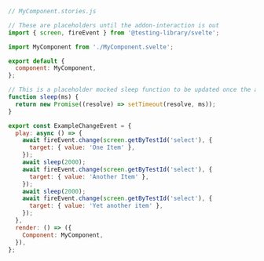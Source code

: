 ```js
// MyComponent.stories.js

// These are placeholders until the addon-interaction is out
import { screen, fireEvent } from '@testing-library/svelte';

import MyComponent from './MyComponent.svelte';

export default {
  component: MyComponent,
};

// This is a placeholder mocked sleep function to be updated once the addon-interactions is out.
function sleep(ms) {
  return new Promise((resolve) => setTimeout(resolve, ms));
}

export const ExampleChangeEvent = {
  play: async () => {
    await fireEvent.change(screen.getByTestId('select'), {
      target: { value: 'One Item' },
    });
    await sleep(2000);
    await fireEvent.change(screen.getByTestId('select'), {
      target: { value: 'Another Item' },
    });
    await sleep(2000);
    await fireEvent.change(screen.getByTestId('select'), {
      target: { value: 'Yet another item' },
    });
  },
  render: () => ({
    Component: MyComponent,
  }),
};
```